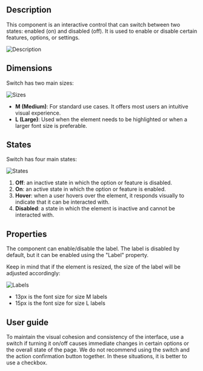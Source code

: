## Description

This component is an interactive control that can switch between two states: enabled (on) and disabled (off). It is used to enable or disable certain features, options, or settings.

![Description](/static/images/design/Switch/description.png)

## Dimensions

Switch has two main sizes:

![Sizes](/static/images/design/Switch/Sizes.png)

- **M (Medium)**: For standard use cases. It offers most users an intuitive visual experience.
- **L (Large)**: Used when the element needs to be highlighted or when a larger font size is preferable.

## States

Switch has four main states:

![States](/static/images/design/Switch/States.png)

1. **Off**: an inactive state in which the option or feature is disabled.
2. **On**: an active state in which the option or feature is enabled.
3. **Hover**: when a user hovers over the element, it responds visually to indicate that it can be interacted with.
4. **Disabled**: a state in which the element is inactive and cannot be interacted with.

## Properties

The component can enable/disable the label. The label is disabled by default, but it can be enabled using the "Label" property.

Keep in mind that if the element is resized, the size of the label will be adjusted accordingly:

![Labels](/static/images/design/Switch/Labels.png)

- 13px is the font size for size M labels
- 15px is the font size for size L labels

## User guide

To maintain the visual cohesion and consistency of the interface, use a switch if turning it on/off causes immediate changes in certain options or the overall state of the page. We do not recommend using the switch and the action confirmation button together. In these situations, it is better to use a checkbox.